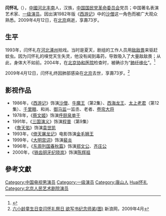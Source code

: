{{艺人
|姓名 = 闫怀礼
|类型 = 男演员
|图片 = 闫怀礼.jpg
|图片尺寸 = 
|图片简介 = 
|罗马拼音 = Yan Huai-li
|英文名 = 
|昵称 = 
|国籍 = {{PRC}}
|民族 = [[汉族|汉族]]
|籍贯 = [[河北|河北]][[丰南|丰南]]
|出生日期 = {{Birth date|1936|7|24}}
|出生地点 = {{ROC|河北省}}[[豐潤縣|豐潤縣]]（今屬唐山[[豐南區|豐南區]]）
|逝世日期 = {{death date and age|2009|4|12|1936|7|24}}
|逝世地点 = {{PRC}}[[北京市|北京市]]
|职业 = [[演员|演员]]
|语言 = [[汉语|汉语]]
|教育程度 = 
|宗教信仰 =
|配偶 = 
|儿女 = 
|父母 = 
|出道作 = 《[[西游记_(1986年电视剧)|西游记]]》
|出道日期 = 1986年
|代表作 = 《[[西游记_(1986年电视剧)|西游记]]》
|活跃年代 = 1986年-2009年
|网站 = 
|奖项 = 
|imdb = 2881020
}}
'''闫怀礼'''（{{bd|1936年|7月24日|2009年|4月12日|catIdx=Yan闫怀礼}}），[[中國|中國]][[河北|河北]][[丰南|丰南]]人，汉族，[[中国国民党革命委员会|中国国民党革命委员会]]党员；中国著名表演艺术家、[[一级演员|一级演员]]。因出演1982年版《[[西游记_(1986年电视剧)|西游记]]》中的[[沙僧|沙僧]]这一角色而被广大观众熟悉。2009年4月12日，在[[北京|北京]]病逝，享壽73岁。

==生平==
1993年，闫怀礼在[[河北|河北]][[涿州|涿州]]拍戏。当时是夏天，剧组的工作人员用[[敌敌畏|敌敌畏]]来驱赶蚊虫。因为闫怀礼的嗅觉天生失灵，他没有闻到毒药，导致吸入了大量敌敌畏；从此，身体大不如前。2004年，在[[北京协和医院|北京协和医院]]检查时，被确诊为“[[肺纤维化|肺纤维化]]”。<ref>{{Cite web |url=http://ent.qq.com/a/20090412/000171.htm |title=闫怀礼拍戏曾吸入过量敌敌畏 导致肺纤维化 |access-date=2009-04-12 |archive-date=2014-07-17 |archive-url=https://web.archive.org/web/20140717001852/http://ent.qq.com/a/20090412/000171.htm |dead-url=no }}</ref>

2009年4月12日，闫怀礼终因肺部感染在[[北京|北京]]去世，享壽73岁。<ref>[http://ent.sina.com.cn/v/m/2009-04-12/17242468095.shtml 六小龄童生日变闫怀礼祭日 欲写书纪念师弟(图) ] {{Wayback|url=http://ent.sina.com.cn/v/m/2009-04-12/17242468095.shtml |date=20171028182857 }} 新浪网，2009年4月</ref>

== 影视作品 ==
*1986年，《[[西游记_(1986年电视剧)|西游记]]》饰演[[沙僧|沙僧]]、[[牛魔王|牛魔王]]（第2集）、[[西海龙王|西海龙王]]、[[太上老君|太上老君]]（第12集）、[[千里眼|千里眼]]、和尚、[[御马监|御马监]]一监丞、老者、[[卷帘大将|卷帘大将]]
*1978年，《[[蔡文姬_(电影)|蔡文姬]]》饰演[[呼厨泉单于|呼厨泉单于]]
*1991年，《[[三国演义_(电视剧)|三国演义]]》饰演[[程普|程普]]（第9集）
*《[[詹天佑_(电影)|詹天佑]]》饰演[[袁世凯|袁世凯]] 
*1993年，《[[倚天屠龙记|倚天屠龙记]]》电影饰演[[金毛狮王|金毛狮王]]
*1999年，《[[大明宫词|大明宫词]]》饰演[[裴炎|裴炎]]
*1996年，《[[东周列国春秋篇|东周列国春秋篇]]》饰演[[郑文公|郑文公]]、[[姜光|齐庄公]]
*2000年，《[[铁齿铜牙纪晓岚|铁齿铜牙纪晓岚]]》饰演[[陈辉祖|陈辉祖]]

==參考文獻==
<div class="references-small">
<references/>
</div>

{{DEFAULTSORT:Yan闫怀礼}}
[[Category:中国电视男演员|Category:中国电视男演员]]
[[Category:一级演员|Category:一级演员]]
[[Category:唐山人|Category:唐山人]]
[[Category:闫姓|Huai怀礼]]
[[Category:北京人民艺术剧院演员|Category:北京人民艺术剧院演员]]